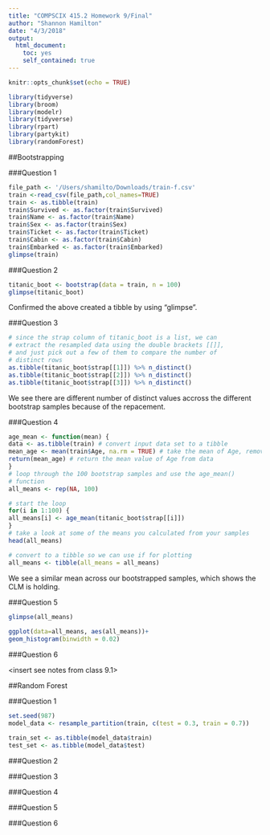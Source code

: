 ```yaml
---
title: "COMPSCIX 415.2 Homework 9/Final"
author: "Shannon Hamilton"
date: "4/3/2018"
output: 
  html_document: 
    toc: yes
    self_contained: true
---
```


```r
knitr::opts_chunk$set(echo = TRUE)
```

```r
library(tidyverse)
library(broom)
library(modelr)
library(tidyverse)
library(rpart)
library(partykit)
library(randomForest)
```

##Bootstrapping

###Question 1

```r
file_path <- '/Users/shamilto/Downloads/train-f.csv'
train <-read_csv(file_path,col_names=TRUE)
train <- as.tibble(train)
train$Survived <- as.factor(train$Survived)
train$Name <- as.factor(train$Name)
train$Sex <- as.factor(train$Sex)
train$Ticket <- as.factor(train$Ticket)
train$Cabin <- as.factor(train$Cabin)
train$Embarked <- as.factor(train$Embarked)
glimpse(train)

```

###Question 2

```r
titanic_boot <- bootstrap(data = train, n = 100)
glimpse(titanic_boot)
```

<p> Confirmed the above created a tibble by using "glimpse". </p>

###Question 3

```r
# since the strap column of titanic_boot is a list, we can
# extract the resampled data using the double brackets [[]],
# and just pick out a few of them to compare the number of
# distinct rows
as.tibble(titanic_boot$strap[[1]]) %>% n_distinct()
as.tibble(titanic_boot$strap[[2]]) %>% n_distinct()
as.tibble(titanic_boot$strap[[3]]) %>% n_distinct()

```

We see there are different number of distinct values accross the different bootstrap samples because of the repacement.

###Question 4

```r
age_mean <- function(mean) {
data <- as.tibble(train) # convert input data set to a tibble
mean_age <- mean(train$Age, na.rm = TRUE) # take the mean of Age, remove NAs
return(mean_age) # return the mean value of Age from data
}
# loop through the 100 bootstrap samples and use the age_mean()
# function
all_means <- rep(NA, 100)

# start the loop
for(i in 1:100) {
all_means[i] <- age_mean(titanic_boot$strap[[i]])
}
# take a look at some of the means you calculated from your samples
head(all_means)

# convert to a tibble so we can use if for plotting
all_means <- tibble(all_means = all_means)

```

<p> We see a similar mean across our bootstrapped samples, which shows the CLM is holding.

###Question 5

```r

glimpse(all_means)
           
ggplot(data=all_means, aes(all_means))+
geom_histogram(binwidth = 0.02)

```

###Question 6

<insert see notes from class 9.1>


##Random Forest

###Question 1

```r

set.seed(987)
model_data <- resample_partition(train, c(test = 0.3, train = 0.7))

train_set <- as.tibble(model_data$train)
test_set <- as.tibble(model_data$test)

```

###Question 2



###Question 3


###Question 4


###Question 5


###Question 6










